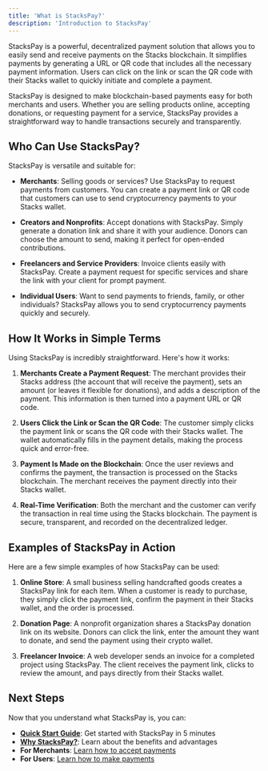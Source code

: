 ```yaml
---
title: 'What is StacksPay?'
description: 'Introduction to StacksPay'
---
```



StacksPay is a powerful, decentralized payment solution that allows you to easily send and receive payments on the Stacks blockchain. It simplifies payments by generating a URL or QR code that includes all the necessary payment information. Users can click on the link or scan the QR code with their Stacks wallet to quickly initiate and complete a payment.

StacksPay is designed to make blockchain-based payments easy for both merchants and users. Whether you are selling products online, accepting donations, or requesting payment for a service, StacksPay provides a straightforward way to handle transactions securely and transparently.

## Who Can Use StacksPay?

StacksPay is versatile and suitable for:

- **Merchants**: Selling goods or services? Use StacksPay to request payments from customers. You can create a payment link or QR code that customers can use to send cryptocurrency payments to your Stacks wallet.

- **Creators and Nonprofits**: Accept donations with StacksPay. Simply generate a donation link and share it with your audience. Donors can choose the amount to send, making it perfect for open-ended contributions.

- **Freelancers and Service Providers**: Invoice clients easily with StacksPay. Create a payment request for specific services and share the link with your client for prompt payment.

- **Individual Users**: Want to send payments to friends, family, or other individuals? StacksPay allows you to send cryptocurrency payments quickly and securely.

## How It Works in Simple Terms

Using StacksPay is incredibly straightforward. Here's how it works:

1. **Merchants Create a Payment Request**: The merchant provides their Stacks address (the account that will receive the payment), sets an amount (or leaves it flexible for donations), and adds a description of the payment. This information is then turned into a payment URL or QR code.

2. **Users Click the Link or Scan the QR Code**: The customer simply clicks the payment link or scans the QR code with their Stacks wallet. The wallet automatically fills in the payment details, making the process quick and error-free.

3. **Payment Is Made on the Blockchain**: Once the user reviews and confirms the payment, the transaction is processed on the Stacks blockchain. The merchant receives the payment directly into their Stacks wallet.

4. **Real-Time Verification**: Both the merchant and the customer can verify the transaction in real time using the Stacks blockchain. The payment is secure, transparent, and recorded on the decentralized ledger.

## Examples of StacksPay in Action

Here are a few simple examples of how StacksPay can be used:

1. **Online Store**: A small business selling handcrafted goods creates a StacksPay link for each item. When a customer is ready to purchase, they simply click the payment link, confirm the payment in their Stacks wallet, and the order is processed.

2. **Donation Page**: A nonprofit organization shares a StacksPay donation link on its website. Donors can click the link, enter the amount they want to donate, and send the payment using their crypto wallet.

3. **Freelancer Invoice**: A web developer sends an invoice for a completed project using StacksPay. The client receives the payment link, clicks to review the amount, and pays directly from their Stacks wallet.

## Next Steps

Now that you understand what StacksPay is, you can:

- **[Quick Start Guide](/en/quick-start)**: Get started with StacksPay in 5 minutes
- **[Why StacksPay?](/en/why-stackspay)**: Learn about the benefits and advantages
- **For Merchants**: [Learn how to accept payments](/en/merchants/getting-started)
- **For Users**: [Learn how to make payments](/en/users/making-payments)